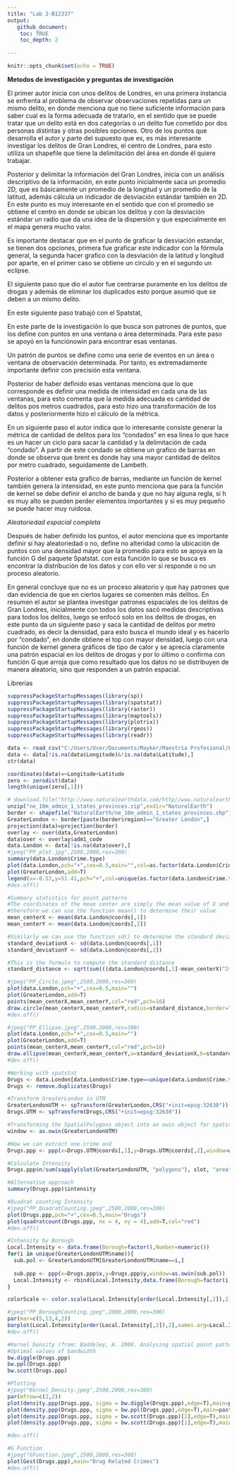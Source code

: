 ```yaml
---
title: "Lab 2-B12337"
output:
   github_document:
    toc: TRUE
    toc_depth: 2
    
---
```


```r
knitr::opts_chunk$set(echo = TRUE)
```


**Metodos de investigación y preguntas de investigación **


El primer autor inicia con unos delitos de Londres, en una primera instancia se enfrenta al problema de observar observaciones repetidas para un mismo delito, en donde menciona que no tiene suficiente información para saber cual es la forma adecuada de tratarlo, en el sentido que se puede tratar que un delito está en dos categorías o un delito fue cometido por dos personas distintas y otras posibles opciones. Otro de los puntos que desarrolla el autor y  parte del supuesto que es, es más interesante investigar los delitos de Gran Londres, el centro de Londres, para esto utiliza un shapefile que tiene la delimitación del área en donde él quiere trabajar.


Posterior y delimitar la información del Gran Londres, inicia con un análisis descriptivo de la información, en este punto inicialmente saca un promedio 2D, que es básicamente un promedio de la longitud y un promedio de la latitud, además cálcula un indicador de desviación estándar también en 2D. En este punto es muy  interesante en el sentido que con el promedio se obtiene el centro en donde se ubican los delitos y con la desviación estándar un radio que da una idea de la dispersión y que especialmente en el mapa genera mucho valor.

Es importante destacar que en el punto de graficar la desviación estandar, se tienen dos opciones, primera fue graficar este indicador con la fórmula general, la segunda hacer grafico con la desviación de la latitud y longitud por aparte, en el primer caso se obtiene un circulo y en el segundo un eclipse.


El siguiente paso que dio el autor fue centrarse puramente en los delitos de drogas y además de eliminar los duplicados esto porque asumió que se deben a un mismo delito.


En este siguiente paso trabajó con el Spatstat, 

En este parte de la investigación lo que busca son patrones de puntos, que los define con puntos en una ventana o área determinada. Para este paso se apoyó en la funciónowin para encontrar esas ventanas.


Un patrón de puntos se define como una serie de eventos en un área o ventana de observación determinada. Por tanto, es extremadamente importante definir con precisión esta ventana.

Posterior de haber definido esas ventanas menciona que lo que corresponde es definir una medida de intensidad en cada una de las ventanas, para esto comenta que la medida adecuada es cantidad de delitos pos metros cuadrados, para esto hizo una transformación de los datos y posteriormente hizo el cálculo de la métrica.


En un siguiente paso el autor indica que lo interesante consiste generar la métrica de cantidad de delitos para los "condados" en esa linea lo que hace es un hacer un ciclo para sacar la cantidad y la delimitación de cada "condado". A partir de este condado se obtiene un grafico de barras en donde se observa que brent es donde hay una mayor cantidad de delitos por metro cuadrado, seguidamente de Lambeth.

Posterior a obtener esta grafico de barras, mediante un función de kernel también genera la intensidad, en este punto menciona que para la función de kernel se debe definir el ancho de banda y que no hay alguna regla, si h es muy alto se pueden perder elementos importantes y si es muy pequeño se puede hacer muy ruidosa.

*Aleatoriedad espacial completa*


Después de haber definido los puntos, el autor menciona que es importante definir si hay aleatoriedad o no, define no alteridad como la ubicación de puntos con una densidad mayor que la promedio para esto se apoya en la función G del paquete Spatstat. con esta función lo que se busca es encontrar la distribución de los datos y con ello ver si responde o no un proceso aleatorio.

En general concluye que no es un proceso aleatorio y que hay patrones que dan evidencia de que en ciertos lugares se comenten más delitos.
En resumen el autor se plantea investigar patrones espaciales de los delitos de Gran Londres, inicialmente con todos los datos sacó medidas descriptivas para todos los delitos, luego se enfocó solo en los delitos de drogas, en este punto da un siguiente paso y saca la cantidad de delitos por metro cuadrado, es decir la densidad, para esto busca el mundo ideal y es hacerlo por  "condado", en donde obtiene el top con mayor densidad, luego con una función de kernel genera gráficos de tipo de calor y se aprecia claramente una patrón espacial en los delitos de drogas y 
por lo último o confirma con función G que arroja que como resultado que los datos no se distribuyen de manera aleatorio, sino que responden a un patrón espacial.

Librerias

```r
suppressPackageStartupMessages(library(sp))
suppressPackageStartupMessages(library(spatstat))
suppressPackageStartupMessages(library(raster))
suppressPackageStartupMessages(library(maptools))
suppressPackageStartupMessages(library(plotrix))
suppressPackageStartupMessages(library(rgeos))
suppressPackageStartupMessages(library(readr))


```



```r
data <- read_csv("C:/Users/User/Documents/Mayker/Maestria Profesional/Estadistica Espacial/Lab 2/london_street.csv")
data <- data[!is.na(data$Longitude)&!is.na(data$Latitude),]
str(data)
```


```r

coordinates(data)=~Longitude+Latitude
zero <- zerodist(data)
length(unique(zero[,1]))
```
```r

# download.file("http://www.naturalearthdata.com/http//www.naturalearthdata.com/download/10m/cultural/ne_10m_admin_1_states_provinces.zip",destfile="ne_10m_admin_1_states_provinces.zip")
unzip("ne_10m_admin_1_states_provinces.zip",exdir="NaturalEarth")
border <- shapefile("NaturalEarth/ne_10m_admin_1_states_provinces.shp")
GreaterLondon <- border[paste(border$region)=="Greater London",]
projection(data)=projection(border)
overlay <- over(data,GreaterLondon)
data$over <- overlay$adm1_code
data.London <- data[!is.na(data$over),]
#jpeg("PP_plot.jpg",2500,2000,res=300)
summary(data.London$Crime.type)
plot(data.London,pch="+",cex=0.5,main="",col=as.factor(data.London$Crime.type))
plot(GreaterLondon,add=T)
legend(x=-0.53,y=51.41,pch="+",col=unique(as.factor(data.London$Crime.type)),legend=unique(data.London$Crime.type),cex=0.4)
#dev.off()

```



```r
#Summary statistics for point patterns  
#The coordinates of the mean center are simply the mean value of X and Y  
#therefore we can use the function mean() to determine their value  
mean_centerX <- mean(data.London@coords[,1])  
mean_centerY <- mean(data.London@coords[,2]) 
```

```r
#Similarly we can use the function sd() to determine the standard deviation of X and Y  
standard_deviationX <- sd(data.London@coords[,1])  
standard_deviationY <- sd(data.London@coords[,2])  

```



```r
#This is the formula to compute the standard distance  
standard_distance <- sqrt(sum(((data.London@coords[,1]-mean_centerX)^2+(data.London@coords[,2]-mean_centerY)^2))/(nrow(data.London)))  


```





```r
#jpeg("PP_Circle.jpeg",2500,2000,res=300)  
plot(data.London,pch="+",cex=0.5,main="")  
plot(GreaterLondon,add=T)  
points(mean_centerX,mean_centerY,col="red",pch=16)  
draw.circle(mean_centerX,mean_centerY,radius=standard_distance,border="red",lwd=2)  
#dev.off()  
```

```r
#jpeg("PP_Ellipse.jpeg",2500,2000,res=300)  
plot(data.London,pch="+",cex=0.5,main="")  
plot(GreaterLondon,add=T)  
points(mean_centerX,mean_centerY,col="red",pch=16)  
draw.ellipse(mean_centerX,mean_centerY,a=standard_deviationX,b=standard_deviationY,border="red",lwd=2)  
#dev.off()  

```





```r
#Working with spatstat  
Drugs <- data.London[data.London$Crime.type==unique(data.London$Crime.type)[3],]  
Drugs <- remove.duplicates(Drugs) 
```


```r
#Transform GreaterLondon in UTM  
GreaterLondonUTM <- spTransform(GreaterLondon,CRS("+init=epsg:32630"))  
Drugs.UTM <- spTransform(Drugs,CRS("+init=epsg:32630"))  


```


```r
#Transforming the SpatialPolygons object into an owin object for spatstat, using a function in maptools  
window <- as.owin(GreaterLondonUTM)  

```


```r
#Now we can extract one crime and   
Drugs.ppp <- ppp(x=Drugs.UTM@coords[,1],y=Drugs.UTM@coords[,2],window=window)  

```





```r
#Calculate Intensity  
Drugs.ppp$n/sum(sapply(slot(GreaterLondonUTM, "polygons"), slot, "area"))  

```





```r
#Alternative approach  
summary(Drugs.ppp)$intensity  


```

```r
#Quadrat counting Intensity  
#jpeg("PP_QuadratCounting.jpeg",2500,2000,res=300)  
plot(Drugs.ppp,pch="+",cex=0.5,main="Drugs")  
plot(quadratcount(Drugs.ppp, nx = 4, ny = 4),add=T,col="red")  
#dev.off()  

```




```r
#Intensity by Borough  
Local.Intensity <- data.frame(Borough=factor(),Number=numeric())  
for(i in unique(GreaterLondonUTM$name)){  
  sub.pol <- GreaterLondonUTM[GreaterLondonUTM$name==i,]  
  
  sub.ppp <- ppp(x=Drugs.ppp$x,y=Drugs.ppp$y,window=as.owin(sub.pol))  
  Local.Intensity <- rbind(Local.Intensity,data.frame(Borough=factor(i,levels=GreaterLondonUTM$name),Number=sub.ppp$n))  
}  

```

```r

colorScale <- color.scale(Local.Intensity[order(Local.Intensity[,2]),2],color.spec="rgb",extremes=c("green","red"),alpha=0.8)  

#jpeg("PP_BoroughCounting.jpeg",2000,2000,res=300)  
par(mar=c(5,13,4,2))   
barplot(Local.Intensity[order(Local.Intensity[,2]),2],names.arg=Local.Intensity[order(Local.Intensity[,2]),1],horiz=T,las=2,space=1,col=colorScale)  
#dev.off()  

```




```r
#Kernel Density (from: Baddeley, A. 2008. Analysing spatial point patterns in R)   
#Optimal values of bandwidth  
bw.diggle(Drugs.ppp)  
bw.ppl(Drugs.ppp)  
bw.scott(Drugs.ppp) 
```
```r
#Plotting  
#jpeg("Kernel_Density.jpeg",2500,2000,res=300)  
par(mfrow=c(2,2))  
plot(density.ppp(Drugs.ppp, sigma = bw.diggle(Drugs.ppp),edge=T),main=paste("h =",round(bw.diggle(Drugs.ppp),2)))  
plot(density.ppp(Drugs.ppp, sigma = bw.ppl(Drugs.ppp),edge=T),main=paste("h =",round(bw.ppl(Drugs.ppp),2)))  
plot(density.ppp(Drugs.ppp, sigma = bw.scott(Drugs.ppp)[2],edge=T),main=paste("h =",round(bw.scott(Drugs.ppp)[2],2)))  
plot(density.ppp(Drugs.ppp, sigma = bw.scott(Drugs.ppp)[1],edge=T),main=paste("h =",round(bw.scott(Drugs.ppp)[1],2)))  

#dev.off()  

```




```r

#G Function  
#jpeg("GFunction.jpeg",2500,2000,res=300)  
plot(Gest(Drugs.ppp),main="Drug Related Crimes")  
#dev.off()  


```




